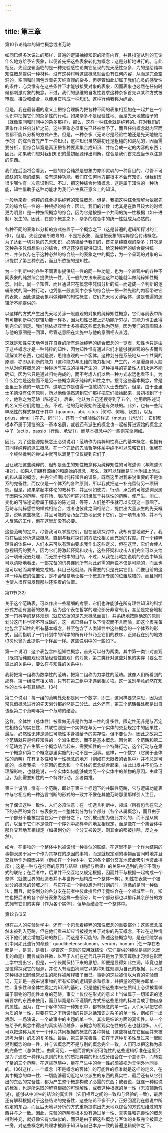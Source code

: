 ```yaml
---
---
---
```

title: 第三章
---



第10节论纯粹的知性概念或者范畴



如同已经多次说过的那样，普遍的逻辑抽掉知识的所有内容，并且指望从别的无论什么地方给予它表象，以便首先把这些表象转化为概念；这是分析地进行的。与此相反，先验逻辑面临的是一种先验感性论向它呈现的先天感性杂多，为的是给纯粹知性概念提供一种材料，没有这种材料这些概念就会没有任何内容，从而是完全空洞的。空间和时间包含着先天纯直观的杂多，但尽管如此却属于我们心灵的感受性的条件，心灵惟有在这些条件下才能够接受对象的表象，因而表象也必然在任何时候都刺激对象的概念。不过，我们的思维的自发性要求这种杂多首先以某种方式被审视、接受和结合，以便用它构成一种知识。这种行动我称为综合。

但是，我在最普遍的意义上把综合理解为把各种不同的表象相互加在一起并在一个认识中把握它们的杂多性的行动。如果杂多不是经验性地、而是先天地被给予的（就像空间和时间中的杂多那样），那么，这样一种综合就是纯粹的。在对我们的表象作出任何分析之前，这些表象必须事先已经被给予了，而且任何概念就内容而言都不能以分析的方式产生。但是，一种杂多（无论它是经验性地还是先天地被给予的）的综合首先产生一种知识，这种知识虽然最初还是粗糙的和混乱的，因而需要分析，但综合毕竟是真正把各种要素集合成知识、并结合成一定的内容的东西；因此，如果我们想对我们知识的最初起源作出判断，综合是我们首先应当予以注意的东西。

我们在后面将会看到，一般的综合纯然是想象力亦即灵魂的一种盲目的、尽管不可或缺的功能的结果，没有这种功能，我们在任何地方都根本不会有知识，但我们却很少哪怕有一次意识到它。不过，把这种综合付诸概念，这是属于知性的一种功能，知性借助于这种功能才为我们产生真正意义上的知识。

一般地来看，纯粹的综合提供纯粹的知性概念。但是，我把这种综合理解为依据先天的综合统一性的一种根据的综合：因此，我们的计数（尤其是在数目较大的时候更为明显）是一种按照概念的综合，因为它是按照一个共同的统一性根据（如十进制）发生的。因此，在这个概念之下，杂多的综合中的统一性就成为必然的。

各种不同的表象以分析的方式被置于一个概念之下（这是普遍的逻辑所探讨的工作）。但是，先验逻辑所教导的，不是把表象、而是把表象的纯粹综合付诸概念。为了达到一切对象的先天知识，必须被给予我们的，首先是纯直观的杂多；其次是这种杂多凭借想象力的综合，但这还没有提供知识。给这种纯粹的综合提供统一性、并仅仅存在于这种必然的综合统一的表象之中的概念，为一个呈现的对象的认识提供了第三种东西，而且所依据的是知性。

为一个判断中的各种不同表象提供统一性的同一种功能，也为一个直观中的各种不同表象的纯然综合提供统一性，用一般的方法来表达这种功能就叫做纯粹知性概念。因此，同一个知性、而且通过它在概念中凭借分析的统一而造成一个判断的逻辑形式的同一种行动，也凭借一般直观中杂多的综合统一把一种先验的内容带进它的表象，因此这些表象叫做纯粹的知性概念，它们先天地关涉客体，这是普遍的逻辑所不能提供的。

以这样的方式产生出先天地关涉一般直观的对象的纯粹知性概念，它们与前表中所有可能判断中的逻辑功能一样多，因为知性已被上述功能所穷尽，其能力也由此得到完全的测定。我们想依据亚里士多德把这些概念称为范畴，因为我们的意图原本与他的意图是一回事，尽管这意图在实施中与他的意图相去甚远。





这就是知性先天地包含在自身的所有源始纯粹的综合概念的一览表，知性也只是由于这些概念才是一种纯粹的知性，因为知性惟有通过它们才能够就直观的杂多而言理解某种东西，也就是说，思维直观的一个客体。这种划分是系统地从一个共同的原则、亦即从判断的能力（这种能力与思维的能力相同）产生的，不是漫游诗人般地从对纯粹概念的一种碰运气完成的搜寻产生的，这种搜寻的完备性人们永远不能确知，因为它只是通过归纳完成的，而不考虑人们以后一种方式永远也看不出，为什么恰恰是这些而不是另一些概念寓于纯粹的知性之中。搜寻这些基本概念，曾是亚里士多德的一项工作，这项工作是值得一位敏锐的人士去做的。但是，由于亚里士多德没有任何原则，所以他像偶然遇到它们那样把它们捡拾起来，最初找到了十个，他称之为范畴（陈述词）。后来，他认为自己还搜寻到了五个，他用后陈述词的名义把它们附加上去。不过，他的范畴表始终还是有欠缺的。此外，也有一些纯粹感性的样式存在于其中（quando，ubi，situs［何时、何地、状态］，以及prius，simul［在先、同时］），还有一个经验性的样式（motus［运动］），它们都根本不属于知性的这一基本名册，或者还有派生的概念也一起被算进源始的概念之中了（actio，passio［行动、承受］），而基本概念中的一些则完全阙如。

因此，为了这些源始概念还必须说明：范畴作为纯粹知性真正的基本概念，也拥有其同样纯粹的派生概念，在一个完备的先验哲学体系中绝不可以忽略它们，但我在一个纯然批判的尝试中就可以满足于仅仅提到它们了。

且让我把这些纯粹的、但却是派生的知性概念称为纯粹知性的可陈述词（与陈述词相对）。如果人们拥有源始的和原始的概念，那么，就可以轻而易举地附加上派生的和从属的概念，并完全描画出纯粹知性的谱系。既然这里对我来说重要的不是体系的完备性，而仅仅是一个体系的各种原则，所以我就把这一补充留待另一项研究。但是，如果拿起本体论的教科书，并且例如使力、行动、承受的可陈述词隶属于因果性的范畴，使在场、阻抗的可陈述词隶属于共联性的范畴，使产生、消亡、变化的可陈述词隶属于模态的陈述词，等等，人们差不多就可以实现这一意图了。范畴与纯粹感性的样式相结合，或者也彼此之间相结合，提供出大量派生的先天概念，说明这些概念，并且可能的话乃至完备地记录下它们，是一项有用的、并不令人反感的工作，但在这里却没有必要。

这些范畴的定义，尽管我可以掌握它们，但在这项探讨中，我却有意地避开了。我将在后面分析这些概念，直到与我将探讨的方法论相关而充足的程度。在一个纯粹理性的体系中，人们本来可以有理由要求我作出这些定义，但在这里，它们会使人忽视研究的要点，因为它们将激起怀疑和攻击，这些怀疑和攻击人们完全可以交给另一项研究去处理，而无损于根本的目的。不过，从我在此略加说明的东西中毕竟可以清晰地看出，一部完备的词典连同所有为此必需的解说不仅是可能的，而且也是可以轻而易举地完成的。科目已经就绪，所需要的只是充实它们，而像目前的这样一种系统的位置论，是不会轻易地让每一个概念所专属的位置放错的，而且同时也使人很容易发现那些还空着的位置。



第11节(32)



关于这个范畴表，可以作出一些精细的考察，它们也许能够在所有理性知识的科学形式方面有显著的效果。因为这个表在哲学的理论部分非常有用，甚至是完备地制定一门科学的整体规划（就它依据的是先天概念而言）、并系统地按照确定的原则划分这门科学所不可或缺的，这一点已经由于以下情况而不言而喻，即这个表完备地包含了知性的所有基本概念，甚至包含了人类知性中这些概念的一个体系的形式，因而指明了一门计划中的科学的所有环节乃至它们的秩序，正如我在别的地方(33)也曾为此提供一个样品一样。这些说明中的一些如下。

第一个说明：这个表包含四组知性概念，首先可以分为两类，其中第一类针对直观（既包括纯直观也包括经验性直观）的对象，第二类针对这些对象的实存（要么在彼此的关系中，要么在与知性的关系中）。

我将把第一组称为数学性的范畴，把第二组称为力学性的范畴。就像人们所看到的那样，第一组没有相关项，只有在第二组中才遇到相关项。这一区别毕竟必然在知性的本性中有其根据。(34)

第二个说明：每一组的范畴处处都是同一个数字，即三，这同样要求深思，因为通常凭借概念进行的先天划分都必然是二分法。此外还有，第三个范畴每处都是出自该组第二个范畴与第一个范畴的结合。

这样，全体性（总体性）被看做无非是作为单一性的复多性，限定性无非是与否定性相结合的实在性，共联性则是一个实体在与另一个实体的交互规定中的因果性，最后，必然性无非是通过可能性本身被给予的实存性。但不要认为，因此之故第三个范畴就只是纯粹知性的一个派生概念，而不是基本概念。因为第一个范畴和第二个范畴为了产生第三个概念结合起来，需要知性的一个特殊行动，这个行动与在第一个概念和第二个概念那里实施的行动不是一回事。这样，一个数字（它属于全体性的范畴）在有复多性和单一性概念的地方（例如在无限者的表象中）并不总是可能的，或者我把一个原因的概念和一个实体的概念结合起来，由此出发并不能马上理解影响，也就是说，一个实体如何能够成为另一个实体中的某物的原因。由此可见，为此需要知性的一个特殊行动，余者类推。

第三个说明：惟有一个范畴，即处于第三个标题下的共联性范畴，它与逻辑功能表中与它相应的一种选言判断的形式的一致并不像在其他范畴那里那样引人注目。

为了保证这种一致性，人们必须注意：在一切选言判断中，领域（所有包含在它之下的东西的集合）被表象为一个整体划分为各个部分（各个从属概念），而且由于一个部分不能被包含在另一个部分之下，它们被设想为彼此并列的，而不是从属的，以至于它们不是像在一个序列中那样单向地互相规定，而是像在一个集合体中那样交互地互相规定（如果划分的一个分支被设定，则其余的都被排除，反之亦然）。

如今，在事物的一个整体中也被设想一种类似的联结，在这里不是一个作为结果的事物隶属于另一个作为其存在的原因的事物，而是就规定别的事物而言同时地并且交互地作为原因并列（例如在一个物体中，它的各个部分交互地彼此吸引也彼此排斥）；这是一种与在纯然的原因与结果（根据与后果）的关系中遇到的完全不同方式的联结；在后者中，后果并不交互地又规定根据，因而并不与根据一起构成一个整体（就像世界的创造者并不与世界一起构成一个整体一样）。知性在表象一个被划分的概念的领域之时，与它在把一个物设想为可分割的时，遵循的是同一种做法；而且，就像划分的各分支在前者中彼此排斥但毕竟结合在一个领域里一样，知性也把后者的各个部分表象为这样一些部分，每一个部分都也以排斥其余部分的方式拥有它们的实存（作为各个实体），但毕竟结合在一个整体中。

第12节(35)



但在古人的先验哲学中，还有一个包含着纯粹的知性概念的重要部分；这些概念虽然未被列入范畴，但在他们看来却应当被视为关于对象的先天概念，不过在这种情况下他们就会增加范畴的数目，而这是不可能的。陈述这些概念的，是在经院学者们中间如此流行的命题：quodlibetensestunum，verum，bonum［任一存在者都是一，是真，是善］。尽管这一原则的应用就结论（它们提供的纯然是些同义反复的命题）而言成效甚微，以至于人们在近代几乎只是为了表示尊敬才习惯在形而上学中提出它，但是，一个长期保持下来的思想，即便是显得如此空洞，毕竟也总是值得探究它的起源，并使人有理由猜测它以某种知性规则为自己的根据，只不过这种根据如同经常发生的那样被解释错了而已。事物的这些被信以为真的先验谓词，无非是一般来说事物的所有知识的逻辑要求和标准，并把量的范畴亦即单一性、复多性和全体性奠定为知识的基础，只是他们把这些本来在质料上必须被看做属于事物的可能性本身的范畴，事实上仅仅在形式的意义上当做属于一切知识的逻辑要求的东西来使用，而且毕竟是以不谨慎的方式把这些思维的标准当成了物自身的属性。因为，在一个客体的每一种知识中，都有概念的单一性，人们可以把它称为质的单一性，只要在它之下所设想的只是总括知识之杂多的单一性，例如在一出戏剧、一场演说、一个故事中的主题的单一性。其次是结论方面的真实性。从一个被给予的概念中得出的真实结论越多，该概念的客观实在性的标志也就越多。人们可以把这称为属于一个作为共同根据的概念的各种特征（这些特征在它里面并未被思考为量）的质的复多性。最后，第三是完善性，它在于这种复多性反过来一起回溯到概念的单一性，并与该概念而不是与别的概念完全一致，人们可以把这称为质的完备性（总体性）。由此可见，一般而言的知识可能性的这些逻辑标准在这里只是为了通过一种作为原则的知识的质把异类的知识成分结合在一个意识中，而转变了量的三个范畴，在这些范畴中，量在产生中的单一性必须被视为无例外地同类的。(36)这样，一个概念（不是概念的客体）的可能性的标准就是这样的定义，在其中概念的单一性、一切能够最切近地从它派生的东西的真实性、最后还有从它引出的东西的完备性，都为产生整个概念构成了必需的东西；或者说，就连一种假说的标准，也是所采取的解释根据的可理解性，或者这种根据的单一性（无须辅助假说），能够从中派生的结论的真实性（它们相互之间的一致和与经验的一致），最后还有解释根据对于这些结论的完备性，这些结论不多不少，正好回溯到在假说中所假定的东西，而且后天地以分析的方式重新提供出先天地以综合的方式思维过的东西并与之一致。因此，先验的范畴表根本没有通过单一性、真实性和完善性的概念得到补充，就好像它有欠缺似的，而只是由于把这些概念与客体的关系完全被置之一旁，对这些概念的处理才被置于知识与自己本身一致的普遍逻辑规律之下。